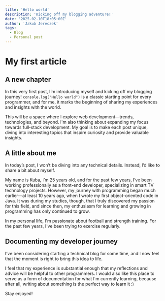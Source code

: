 ```yaml
---
title: 'Hello world'
description: 'Kicking off my blogging adventure!'
date: '2025-02-10T18:05:00Z'
author: 'Jakub Jereczek'
tags:
  - Blog
  - Personal post
---
```


# My first article

## A new chapter

In this very first post, I’m introducing myself and kicking off my blogging journey!
`console.log("Hello world")`
is a classic starting point for every programmer, and for me, it marks the beginning of sharing my experiences and insights with the world.

This will be a space where I explore web development—trends, technologies, and beyond. I'm also thinking about expanding my focus towards full-stack development. My goal is to make each post unique, diving into interesting topics that inspire curiosity and provide valuable insights.

## A little about me

In today’s post, I won’t be diving into any technical details. Instead, I’d like to share a bit about myself.

My name is Kuba, I’m 25 years old, and for the past few years, I’ve been working professionally as a front-end developer, specializing in smart TV technology projects. However, my journey with programming began much earlier—at least 10 years ago, when I wrote my first object-oriented code in Java. It was during my studies, though, that I truly discovered my passion for this field, and since then, my enthusiasm for learning and growing in programming has only continued to grow.

In my personal life, I'm passionate about football and strength training. For the past few years, I've been trying to exercise regularly.

## Documenting my developer journey

I’ve been considering starting a technical blog for some time, and I now feel that the moment is right to bring this idea to life.

I feel that my experience is substantial enough that my reflections and advice will be helpful to other programmers. I would also like this place to serve as a form of documentation for what I'm currently learning, because after all, writing about something is the perfect way to learn it :)

Stay enjoyed!
